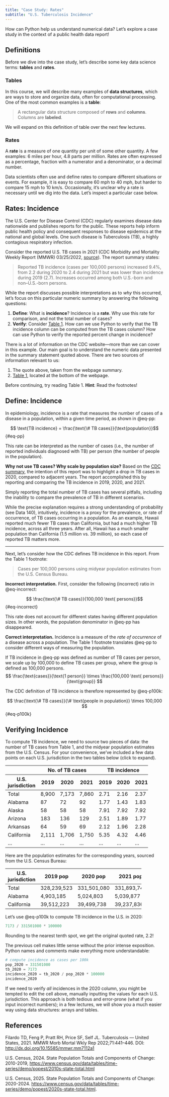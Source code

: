 ```yaml
---
title: "Case Study: Rates"
subtitle: "U.S. Tuberculosis Incidence"
---
```


How can Python help us understand numerical data? Let's explore a case study in the context of a public health data report!

## Definitions

Before we dive into the case study, let's describe some key data science terms: **tables** and **rates**.

### Tables
In this course, we will describe many examples of **data structures**, which are ways to store and organize data, often for computational processing. One of the most common examples is a **table**:

> A rectangular data structure composed of **rows** and **columns**. Columns are **labeled**.

We will expand on this definition of table over the next few lectures.

### Rates

A **rate** is a measure of one quantity per unit of some other quantity. A few examples: 6 miles per hour, 4.8 parts per million. Rates are often expressed as a percentage, fraction with a numerator and a denominator, or a decimal number.

Data scientists often use and define rates to compare different situations or events. For example, it is easy to compare 60 mph to 40 mph, but harder to compare 15 mph to 10 km/s. Occasionally, it's unclear why a rate is necessary until we dig into the data. Let's inspect a particular case below.

## Rates: Incidence

The U.S. Center for Disease Control (CDC) regularly examines disease data nationwide and publishes reports for the public. These reports help inform public health policy and consequent responses to disease epidemics at the national and global levels. One such disease is Tuberculosis (TB), a highly contagious respiratory infection.

Consider the reported U.S. TB cases in 2021 (CDC Morbidity and Mortality Weekly Report (MMWR) 03/25/2022, [source](https://www.cdc.gov/mmwr/volumes/71/wr/mm7112a1.htm?s_cid=mm7112a1_w#T1_down)). The report summary states:

> Reported TB incidence (cases per 100,000 persons) increased 9.4%, from 2.2 during 2020 to 2.4 during 2021 but was lower than incidence during 2019 (2.7). Increases occurred among both U.S.-born and non–U.S.-born persons.

While the report discusses possible interpretations as to _why_ this occurred, let's focus on this particular numeric summary by answering the following questions:

1. **Define**: What is **incidence**? Incidence is a **rate**. Why use this rate for comparison, and not the total number of cases?
1. **Verify**: Consider [Table 1](https://www.cdc.gov/mmwr/volumes/71/wr/mm7112a1.htm?s_cid=mm7112a1_w#T1_down). How can we use Python to verify that the TB incidence column can be computed from the TB cases column? How can use Python to verify the reported percent change in incidence?

::: {.callout-tip title="Look at the tabular data"}
There is a lot of information on the CDC website---more than we can cover in this example. Our main goal is to understand the numeric data presented in the summary statement quoted above. There are two sources of information relevant to us:

1. The quote above, taken from the webpage summary.
1. [Table 1](https://www.cdc.gov/mmwr/volumes/71/wr/mm7112a1.htm?s_cid=mm7112a1_w#T1_down), located at the bottom of the webpage.

Before continuing, try reading Table 1. **Hint**: Read the footnotes!
:::

## Define: Incidence

In epidemiology, incidence is a rate that measures the number of cases of a disease in a population, within a given time period, as shown in @eq-pp:

$$ \text{TB incidence} = \frac{\text{\# TB cases}}{\text{population}}$$ {#eq-pp}

This rate can be interpreted as the number of cases (i.e., the number of reported individuals diagnosed with TB) per person (the number of people in the population).


**Why not use TB cases? Why scale by population size?** Based on the [CDC summary](https://www.cdc.gov/mmwr/volumes/71/wr/mm7112a1.htm?s_cid=mm7112a1_w), the intention of this report was to highlight a drop in TB cases in 2020, compared to adjacent years. The report accomplished this by reporting and comparing the TB incidence in 2019, 2020, and 2021.

Simply reporting the total number of TB cases has several pitfalls, including the inability to compare the prevalence of TB in different scenarios.

While the precise explanation requires a strong understanding of probability (see Data 140), intuitively, incidence is a proxy for the prevalence, or rate of occurrence, of TB cases occurring in a population. As an example, Hawaii reported much fewer TB cases than California, but had a much higher TB incidence, across all three years. After all, Hawaii has a much smaller population than California (1.5 million vs. 39 million), so each case of reported TB matters more.


---

Next, let's consider how the CDC defines TB incidence in this report. From the Table 1 footnote:

> Cases per 100,000 persons using midyear population estimates from the U.S. Census Bureau.

**Incorrect interpretation.**
First, consider the following (incorrect) ratio in @eq-incorrect:

$$ \frac{\text{\# TB cases}}{100,000 \text{ persons}}$$ {#eq-incorrect}

This rate does not account for different states having different population sizes. In other words, the population denominator in @eq-pp has disappeared.

**Correct interpretation.**
Incidence is a measure of the _rate of occurrence_ of a disease across a population. The Table 1 footnote translates @eq-pp to consider different ways of measuring the population.

If TB incidence in @eq-pp was defined as number of TB cases per person, we scale up by 100,000 to define TB cases per group, where the group is defined as 100,000 persons.
$$
\frac{\text{cases}}{\text{1 person}} \times \frac{100,000 \text{ persons}}{\text{group}}
$$

The CDC definition of TB incidence is therefore represented by @eq-p100k:

$$
\frac{\text{\# TB cases}}{\# \text{people in population}} \times 100,000
$$ {#eq-p100k}

## Verifying Incidence

To compute TB incidence, we need to source two pieces of data: the number of TB cases from Table 1, and the midyear population estimates from the U.S. Census. For your convenience, we've included a few data points on each U.S. jurisdiction in the two tables below (click to expand).

::: {.callout-note title="Snippet of Table 1, U.S. CDC" collapse="true"}

+-------------------+-------+-------+-------+------+------+------+
|                   | No. of TB cases       | TB incidence       |
+-------------------+-------+-------+-------+------+------+------+
| U.S. jurisdiction | 2019  |  2020 |  2021 | 2019 | 2020 | 2021 |
+===================+=======+=======+=======+======+======+======+
| Total             | 8,900 | 7,173 | 7,860 | 2.71 | 2.16 | 2.37 |
+-------------------+-------+-------+-------+------+------+------+
| Alabama           | 87    | 72    | 92    | 1.77 | 1.43 | 1.83 |
+-------------------+-------+-------+-------+------+------+------+
| Alaska            | 58    | 58    | 58    | 7.91 | 7.92 | 7.92 |
+-------------------+-------+-------+-------+------+------+------+
| Arizona           | 183   | 136   | 129   | 2.51 | 1.89 | 1.77 |
+-------------------+-------+-------+-------+------+------+------+
| Arkansas          | 64    | 59    | 69    | 2.12 | 1.96 | 2.28 |
+-------------------+-------+-------+-------+------+------+------+
| California        | 2,111 | 1,706 | 1,750 | 5.35 | 4.32 | 4.46 |
+-------------------+-------+-------+-------+------+------+------+
| ...               | ...   | ...   | ...   | ...  | ...  | ...  |
+-------------------+-------+-------+-------+------+------+------+

:::

::: {.callout-note title="Snippet of midyear population estimates, U.S. Census Bureau" collapse="true"}

Here are the population estimates for the corresponding years, sourced from the U.S. Census Bureau:
  
+-------------------+-------------+-------------+-------------+
| U.S. jurisdiction |    2019 pop |    2020 pop |    2021 pop |
+===================+=============+=============+=============+
| Total             | 328,239,523 | 331,501,080 | 331,893,745 |
+-------------------+-------------+-------------+-------------+
| Alabama           |   4,903,185 |   5,024,803 |   5,039,877 |
+-------------------+-------------+-------------+-------------+
| California        |  39,512,223 |  39,499,738 |  39,237,836 |
+-------------------+-------------+-------------+-------------+
:::



Let's use @eq-p100k to compute TB incidence in the U.S. in 2020:

```python
7173 / 331501080 * 100000
```

Rounding to the nearest tenth spot, we get the original quoted rate, 2.2!

The previous cell makes little sense without the prior intense exposition. Python names  and comments make everything more understandable:

```python
# compute incidence as cases per 100k
pop_2020 = 331501080
tb_2020 = 7173
incidence_2020 = tb_2020 / pop_2020 * 100000
incidence_2020
```

If we need to verify _all_ incidences in the 2020 column, you might be tempted to edit the cell above, manually inputting the values for each U.S. jurisdiction. This approach is both tedious and error-prone (what if you input incorrect numbers); in a few lectures, we will show you a much easier way using data structures: arrays and tables.

## References

Filardo TD, Feng P, Pratt RH, Price SF, Self JL. Tuberculosis — United States, 2021. MMWR Morb Mortal Wkly Rep 2022;71:441–446. DOI: [http://dx.doi.org/10.15585/mmwr.mm7112a1](http://dx.doi.org/10.15585/mmwr.mm7112a1)

U.S. Census, 2024. State Population Totals and Components of Change: 2010-2019, [https://www.census.gov/data/tables/time-series/demo/popest/2010s-state-total.html](https://www.census.gov/data/tables/time-series/demo/popest/2010s-state-total.html) 

U.S. Census, 2025. State Population Totals and Components of Change: 2020-2024. [https://www.census.gov/data/tables/time-series/demo/popest/2020s-state-total.html](https://www.census.gov/data/tables/time-series/demo/popest/2020s-state-total.html).



<!-- ::: {.callout-note title="Aside: Summarizing versus Inferring" collapse="true"}
This statement is a **summary** of the data: it compares three values, the incidences of 2.7 (in 2019), 2.2 (in 2020), and 2.4 (in 2021). From this interesting observation, the remainder of the report seeks to provide possible explanations for _why_ this observation occurred.
::: -->
